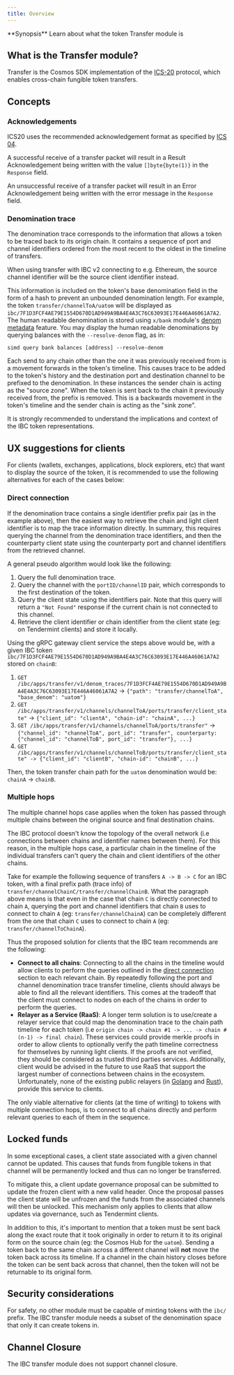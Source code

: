 ```yaml
---
title: Overview
---
```


<Note>
**Synopsis**
Learn about what the token Transfer module is
</Note>

## What is the Transfer module?

Transfer is the Cosmos SDK implementation of the [ICS-20](https://github.com/cosmos/ibc/tree/master/spec/app/ics-020-fungible-token-transfer) protocol, which enables cross-chain fungible token transfers.

## Concepts

### Acknowledgements

ICS20 uses the recommended acknowledgement format as specified by [ICS 04](https://github.com/cosmos/ibc/tree/master/spec/core/ics-004-channel-and-packet-semantics#acknowledgement-envelope).

A successful receive of a transfer packet will result in a Result Acknowledgement being written
with the value `[]byte{byte(1)}` in the `Response` field.

An unsuccessful receive of a transfer packet will result in an Error Acknowledgement being written
with the error message in the `Response` field.

### Denomination trace

The denomination trace corresponds to the information that allows a token to be traced back to its
origin chain. It contains a sequence of port and channel identifiers ordered from the most recent to
the oldest in the timeline of transfers.

<Tip>
When using transfer with IBC v2 connecting to e.g. Ethereum, the source channel identifier will be the source client identifier instead.
</Tip>

This information is included on the token's base denomination field in the form of a hash to prevent an
unbounded denomination length. For example, the token `transfer/channelToA/uatom` will be displayed
as `ibc/7F1D3FCF4AE79E1554D670D1AD949A9BA4E4A3C76C63093E17E446A46061A7A2`. The human readable denomination
is stored using `x/bank` module's [denom metadata](https://docs.cosmos.network/main/build/modules/bank#denom-metadata)
feature. You may display the human readable denominations by querying balances with the `--resolve-denom` flag, as in:

```shell
simd query bank balances [address] --resolve-denom
```

Each send to any chain other than the one it was previously received from is a movement forwards in
the token's timeline. This causes trace to be added to the token's history and the destination port
and destination channel to be prefixed to the denomination. In these instances the sender chain is
acting as the "source zone". When the token is sent back to the chain it previously received from, the
prefix is removed. This is a backwards movement in the token's timeline and the sender chain is
acting as the "sink zone".

It is strongly recommended to understand the implications and context of the IBC token representations.

## UX suggestions for clients

For clients (wallets, exchanges, applications, block explorers, etc) that want to display the source of the token, it is recommended to use the following alternatives for each of the cases below:

### Direct connection

If the denomination trace contains a single identifier prefix pair (as in the example above), then
the easiest way to retrieve the chain and light client identifier is to map the trace information
directly. In summary, this requires querying the channel from the denomination trace identifiers,
and then the counterparty client state using the counterparty port and channel identifiers from the
retrieved channel.

A general pseudo algorithm would look like the following:

1. Query the full denomination trace.
2. Query the channel with the `portID/channelID` pair, which corresponds to the first destination of the
   token.
3. Query the client state using the identifiers pair. Note that this query will return a `"Not
   Found"` response if the current chain is not connected to this channel.
4. Retrieve the client identifier or chain identifier from the client state (eg: on
   Tendermint clients) and store it locally.

Using the gRPC gateway client service the steps above would be, with a given IBC token `ibc/7F1D3FCF4AE79E1554D670D1AD949A9BA4E4A3C76C63093E17E446A46061A7A2` stored on `chainB`:

1. `GET /ibc/apps/transfer/v1/denom_traces/7F1D3FCF4AE79E1554D670D1AD949A9BA4E4A3C76C63093E17E446A46061A7A2` -> `{"path": "transfer/channelToA", "base_denom": "uatom"}`
2. `GET /ibc/apps/transfer/v1/channels/channelToA/ports/transfer/client_state"` -> `{"client_id": "clientA", "chain-id": "chainA", ...}`
3. `GET /ibc/apps/transfer/v1/channels/channelToA/ports/transfer"` -> `{"channel_id": "channelToA", port_id": "transfer", counterparty: {"channel_id": "channelToB", port_id": "transfer"}, ...}`
4. `GET /ibc/apps/transfer/v1/channels/channelToB/ports/transfer/client_state" -> {"client_id": "clientB", "chain-id": "chainB", ...}`

Then, the token transfer chain path for the `uatom` denomination would be: `chainA` -> `chainB`.

### Multiple hops

The multiple channel hops case applies when the token has passed through multiple chains between the original source and final destination chains.

The IBC protocol doesn't know the topology of the overall network (i.e connections between chains and identifier names between them). For this reason, in the multiple hops case, a particular chain in the timeline of the individual transfers can't query the chain and client identifiers of the other chains.

Take for example the following sequence of transfers `A -> B -> C` for an IBC token, with a final prefix path (trace info) of `transfer/channelChainC/transfer/channelChainB`. What the paragraph above means is that even in the case that chain `C` is directly connected to chain `A`, querying the port and channel identifiers that chain `B` uses to connect to chain `A` (eg: `transfer/channelChainA`) can be completely different from the one that chain `C` uses to connect to chain `A` (eg: `transfer/channelToChainA`).

Thus the proposed solution for clients that the IBC team recommends are the following:

* **Connect to all chains**: Connecting to all the chains in the timeline would allow clients to
  perform the queries outlined in the [direct connection](#direct-connection) section to each
  relevant chain. By repeatedly following the port and channel denomination trace transfer timeline,
  clients should always be able to find all the relevant identifiers. This comes at the tradeoff
  that the client must connect to nodes on each of the chains in order to perform the queries.
* **Relayer as a Service (RaaS)**: A longer term solution is to use/create a relayer service that
  could map the denomination trace to the chain path timeline for each token (i.e `origin chain ->
  chain #1 -> ... -> chain #(n-1) -> final chain`). These services could provide merkle proofs in
  order to allow clients to optionally verify the path timeline correctness for themselves by
  running light clients. If the proofs are not verified, they should be considered as trusted third
  parties services. Additionally, client would be advised in the future to use RaaS that support the
  largest number of connections between chains in the ecosystem. Unfortunately, none of the existing
  public relayers (in [Golang](https://github.com/cosmos/relayer) and
  [Rust](https://github.com/informalsystems/ibc-rs)), provide this service to clients.

<Tip>
The only viable alternative for clients (at the time of writing) to tokens with multiple connection hops, is to connect to all chains directly and perform relevant queries to each of them in the sequence.
</Tip>

## Locked funds

In some exceptional cases, a client state associated with a given channel cannot be updated. This causes that funds from fungible tokens in that channel will be permanently locked and thus can no longer be transferred.

To mitigate this, a client update governance proposal can be submitted to update the frozen client
with a new valid header. Once the proposal passes the client state will be unfrozen and the funds
from the associated channels will then be unlocked. This mechanism only applies to clients that
allow updates via governance, such as Tendermint clients.

In addition to this, it's important to mention that a token must be sent back along the exact route
that it took originally in order to return it to its original form on the source chain (eg: the
Cosmos Hub for the `uatom`). Sending a token back to the same chain across a different channel will
**not** move the token back across its timeline. If a channel in the chain history closes before the
token can be sent back across that channel, then the token will not be returnable to its original
form.

## Security considerations

For safety, no other module must be capable of minting tokens with the `ibc/` prefix. The IBC
transfer module needs a subset of the denomination space that only it can create tokens in.

## Channel Closure

The IBC transfer module does not support channel closure.

